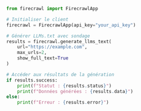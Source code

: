 ```python Python
from firecrawl import FirecrawlApp

# Initialiser le client
firecrawl = FirecrawlApp(api_key="your_api_key")

# Générer LLMs.txt avec sondage
results = firecrawl.generate_llms_text(
    url="https://example.com",
    max_urls=2,
    show_full_text=True
)

# Accéder aux résultats de la génération
if results.success:
    print(f"Statut : {results.status}")
    print(f"Données générées : {results.data}")
else:
    print(f"Erreur : {results.error}")
```
